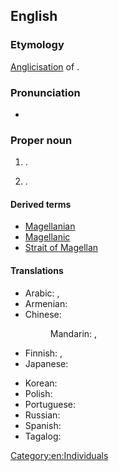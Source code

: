 ==English==
{{wikipedia|Ferdinand Magellan}}

===Etymology===
[[anglicisation|Anglicisation]] of {{bor|en|pt|Magalhães}}.

===Pronunciation===
* {{IPA|en|/məˈɡɛlən/|/məˈdʒɛlən/}}

===Proper noun===
{{en-proper noun|-|s}}

# {{surname|en}}.
# {{w|Ferdinand Magellan}}. {{gl|Portuguese explorer}}

====Derived terms====
* [[Magellanian]]
* [[Magellanic]]
* [[Strait of Magellan]]

====Translations====
{{trans-top|surname}}
* Arabic: {{t|ar|مَاجِلَان|m|tr=majilān}}, {{t|ar|مَاجِلَان|m|tr=magilān}}
* Armenian: {{t|hy|Մագելան}}
* Chinese:
*: Mandarin: {{t+|cmn|麥哲倫|sc=Hani}}, {{t+|cmn|麦哲伦|tr=Màizhélún|sc=Hani}}
* Finnish: {{qualifier|the explorer and surname Magalhães}} {{t|fi|Magalhães}}, {{qualifier|surname Magellan}} {{t|fi|Magellan}}
* Japanese: {{t|ja|マゼラン|tr=Mazeran|sc=Jpan}}
{{trans-mid}}
* Korean: {{t|ko|^마젤란}}
* Polish: {{t|pl|Magellan|m}}
* Portuguese: {{t|pt|Magalhães|m}}
* Russian: {{t+|ru|Магелла́н|m}}
* Spanish: {{t|es|Magallanes|m}}
* Tagalog: {{t|tl|Magallanes}}
{{trans-bottom}}

[[Category:en:Individuals]]